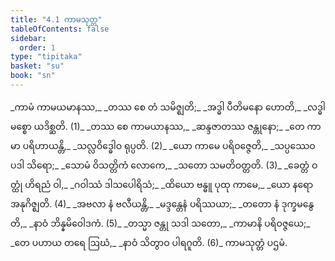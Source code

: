 ```yaml
---
title: "4.1 ကာမသုတ္တ"
tableOfContents: false
sidebar:
  order: 1
type: "tipitaka"
basket: "su"
book: "sn"
---
```



<DynamicBreadcrumb />

<Division number="773" book="sn">

<Paragraph number="934" type="verses" book="sn">
_ကာမံ ကာမယမာနဿ,_  
_တဿ စေ တံ သမိဇ္ဈတိ;_  
_အဒ္ဓါ ပီတိမနော ဟောတိ,_  
_လဒ္ဓါ မစ္စော ယဒိစ္ဆတိ. (1)_  

</Paragraph>

</Division>
<Division number="774" book="sn">

<Paragraph number="935" type="verses" book="sn">
_တဿ စေ ကာမယာနဿ,_  
_ဆန္ဒဇာတဿ ဇန္တုနော;_  
_တေ ကာမာ ပရိဟာယန္တိ,_  
_သလ္လဝိဒ္ဓေါဝ ရုပ္ပတိ. (2)_  

</Paragraph>

</Division>
<Division number="775" book="sn">

<Paragraph number="936" type="verses" book="sn">
_ယော ကာမေ ပရိဝဇ္ဇေတိ,_  
_သပ္ပဿေဝ ပဒါ သိရော;_  
_သောမံ ဝိသတ္တိကံ လောကေ,_  
_သတော သမတိဝတ္တတိ. (3)_  

</Paragraph>

</Division>
<Division number="776" book="sn">

<Paragraph number="937" type="verses" book="sn">
_ခေတ္တံ ဝတ္ထုံ ဟိရညံ ဝါ,_  
_ဂဝါဿံ ဒါသပေါရိသံ;_  
_ထိယော ဗန္ဓူ ပုထု ကာမေ,_  
_ယော နရော အနုဂိဇ္ဈတိ. (4)_  

</Paragraph>

</Division>
<Division number="777" book="sn">

<Paragraph number="938" type="verses" book="sn">
_အဗလာ နံ ဗလီယန္တိ,_  
_မဒ္ဒန္တေနံ ပရိဿယာ;_  
_တတော နံ ဒုက္ခမနွေတိ,_  
_နာဝံ ဘိန္နမိဝေါဒကံ. (5)_  

</Paragraph>

</Division>
<Division number="778" book="sn">

<Paragraph number="939" type="verses" book="sn">
_တသ္မာ ဇန္တု သဒါ သတော,_  
_ကာမာနိ ပရိဝဇ္ဇယေ;_  
_တေ ပဟာယ တရေ ဩဃံ,_  
_နာဝံ သိတွာဝ ပါရဂူတိ. (6)_  


</Paragraph>
</Division>

<Paragraph number="940" type="center" book="sn">
ကာမသုတ္တံ ပဌမံ.
</Paragraph>